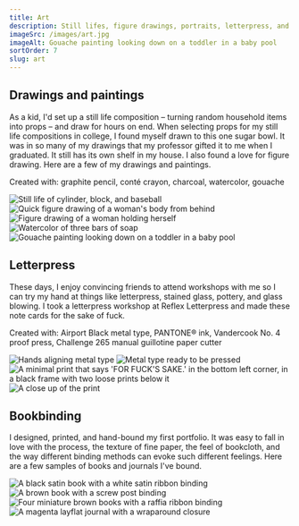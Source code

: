 ```yaml
---
title: Art
description: Still lifes, figure drawings, portraits, letterpress, and bookbinding
imageSrc: /images/art.jpg
imageAlt: Gouache painting looking down on a toddler in a baby pool
sortOrder: 7
slug: art
---
```



## Drawings and paintings

As a kid, I'd set up a still life composition – turning random household items into props – and draw for hours on end. When selecting props for my still life compositions in college, I found myself drawn to this one sugar bowl. It was in so many of my drawings that my professor gifted it to me when I graduated. It still has its own shelf in my house. I also found a love for figure drawing. Here are a few of my drawings and paintings.

<p class="subtle">Created with: graphite pencil, conté crayon, charcoal, watercolor, gouache</p>

<div class="layout-art-masonry">
  <Image src={art01} class="image" alt="Still life of cylinder, block, and baseball" />
  <Image src={art02} class="image img-2" alt="Quick figure drawing of a woman's body from behind" />
  <Image src={art03} class="image img-3" alt="Figure drawing of a woman holding herself" />
  <Image src={art04} class="image img-4" alt="Watercolor of three bars of soap" />
  <Image src={art05} class="image" alt="Gouache painting looking down on a toddler in a baby pool" />
</div>

## Letterpress

These days, I enjoy convincing friends to attend workshops with me so I can try my hand at things like letterpress, stained glass, pottery, and glass blowing. I took a letterpress workshop at Reflex Letterpress and made these note cards for the sake of fuck.

<p class="subtle">Created with: Airport Black metal type, PANTONE® ink, Vandercook No. 4 proof press, Challenge 265 manual guillotine paper cutter</p>

<div class="layout-two-up">
  <Image src={art06} class="image" alt="Hands aligning metal type" />
  <Image src={art07} class="image" alt="Metal type ready to be pressed" />
  <Image src={art08} class="image" alt="A minimal print that says 'FOR FUCK'S SAKE.' in the bottom left corner, in a black frame with two loose prints below it" />
  <Image src={art09} class="image" alt="A close up of the print" />
</div>

## Bookbinding

I designed, printed, and hand-bound my first portfolio. It was easy to fall in love with the process, the texture of fine paper, the feel of bookcloth, and the way different binding methods can evoke such different feelings. Here are a few samples of books and journals I've bound.

<div class="layout-two-up mb-0">
  <Image src={art10} class="image" alt="A black satin book with a white satin ribbon binding" />
  <Image src={art11} class="image" alt="A brown book with a screw post binding" />
  <Image src={art12} class="image" alt="Four miniature brown books with a raffia ribbon binding" />
  <Image src={art13} class="image" alt="A magenta layflat journal with a wraparound closure" />
</div>